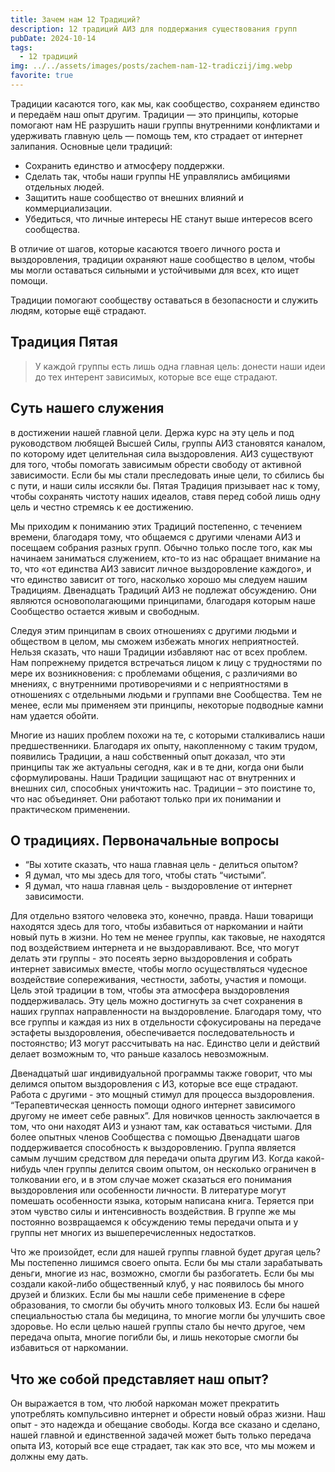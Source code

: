 ```yaml
---
title: Зачем нам 12 Традиций?
description: 12 традиций АИЗ для поддержания существования групп
pubDate: 2024-10-14
tags:
  - 12 традиций
img: ../../assets/images/posts/zachem-nam-12-tradiczij/img.webp
favorite: true
---
```

Традиции касаются того, как мы, как сообщество, сохраняем единство и передаём наш опыт другим. Традиции — это принципы, которые помогают нам НЕ разрушить наши группы внутренними конфликтами и удерживать главную цель — помощь тем, кто страдает от интернет залипания. Основные цели традиций:

* Сохранить единство и атмосферу поддержки.
* Сделать так, чтобы наши группы НЕ управлялись амбициями отдельных людей.
* Защитить наше сообщество от внешних влияний и коммерциализации.
* Убедиться, что личные интересы НЕ станут выше интересов всего сообщества.

В отличие от шагов, которые касаются твоего личного роста и выздоровления, традиции охраняют наше сообщество в целом, чтобы мы могли оставаться сильными и устойчивыми для всех, кто ищет помощи.

Традиции помогают сообществу оставаться в безопасности и служить людям, которые ещё страдают.

## Традиция Пятая

> У каждой группы есть лишь одна главная цель: донести наши идеи до тех интерент зависимых, которые все еще страдают.

## Суть нашего служения

в достижении нашей главной цели. Держа курс на эту цель и под руководством любящей Высшей Силы, группы АИЗ становятся каналом, по которому идет целительная сила выздоровления. АИЗ существуют для того, чтобы помогать зависимым обрести свободу от активной зависимости. Если бы мы стали преследовать иные цели, то сбились бы с пути, и наши силы иссякли бы. Пятая Традиция призывает нас к тому, чтобы сохранять чистоту наших идеалов, ставя перед собой лишь одну цель и честно стремясь к ее достижению.

Мы приходим к пониманию этих Традиций постепенно, с течением времени, благодаря тому, что общаемся с другими членами АИЗ и посещаем собрания разных групп. Обычно только после того, как мы начинаем заниматься служением, кто-то из нас обращает внимание на то, что «от единства АИЗ зависит личное выздоровление каждого», и что единство зависит от того, насколько хорошо мы следуем нашим Традициям. Двенадцать Традиций АИЗ не подлежат обсуждению. Они являются основополагающими принципами, благодаря которым наше Сообщество остается живым и свободным.

Следуя этим принципам в своих отношениях с другими людьми и обществом в целом, мы сможем избежать многих неприятностей. Нельзя сказать, что наши Традиции избавляют нас от всех проблем. Нам попрежнему придется встречаться лицом к лицу с трудностями по мере их возникновения: с проблемами общения, с различиями во мнениях, с внутренними противоречиями и с неприятностями в отношениях с отдельными людьми и группами вне Сообщества. Тем не менее, если мы применяем эти принципы, некоторые подводные камни нам удается обойти.

Многие из наших проблем похожи на те, с которыми сталкивались наши предшественники. Благодаря их опыту, накопленному с таким трудом, появились Традиции, а наш собственный опыт доказал, что эти принципы так же актуальны сегодня, как и в те дни, когда они были сформулированы. Наши Традиции защищают нас от внутренних и внешних сил, способных уничтожить нас. Традиции – это поистине то, что нас объединяет. Они работают только при их понимании и практическом применении.

## О традициях. Первоначальные вопросы

* “Вы хотите сказать, что наша главная цель - делиться опытом?
* Я думал, что мы здесь для того, чтобы стать “чистыми”.
* Я думал, что наша главная цель - выздоровление от интернет зависимости.

Для отдельно взятого человека это, конечно, правда. Наши товарищи находятся здесь для того, чтобы избавиться от наркомании и найти новый путь в жизни. Но тем не менее группы, как таковые, не находятся под воздействием интернета и не выздоравливают. Все, что могут делать эти группы - это посеять зерно выздоровления и собрать интернет зависимых вместе, чтобы могло осуществляться чудесное воздействие сопереживания, честности, заботы, участия и помощи. Цель этой традиции в том, чтобы эта атмосфера выздоровления поддерживалась. Эту цель можно достигнуть за счет сохранения в наших группах направленности на выздоровление. Благодаря тому, что все группы и каждая из них в отдельности сфокусированы на передаче эстафеты выздоровления, обеспечивается последовательность и постоянство; ИЗ могут рассчитывать на нас. Единство цели и действий делает возможным то, что раньше казалось невозможным.

Двенадцатый шаг индивидуальной программы также говорит, что мы делимся опытом выздоровления с ИЗ, которые все еще страдают. Работа с другими - это мощный стимул для процесса выздоровления. “Терапевтическая ценность помощи одного интернет зависимого другому не имеет себе равных”. Для новичков ценность заключается в том, что они находят АИЗ и узнают там, как оставаться чистыми. Для более опытных членов Сообщества с помощью Двенадцати шагов поддерживается способность к выздоровлению. Группа является самым лучшим средством для передачи опыта другим ИЗ. Когда какой-нибудь член группы делится своим опытом, он несколько ограничен в толковании его, и в этом случае может сказаться его понимания выздоровления или особенности личности. В литературе могут помешать особенности языка, которым написана книга. Теряется при этом чувство силы и интенсивность воздействия. В группе же мы постоянно возвращаемся к обсуждению темы передачи опыта и у группы нет многих из вышеперечисленных недостатков.

Что же произойдет, если для нашей группы главной будет другая цель? Мы постепенно лишимся своего опыта. Если бы мы стали зарабатывать деньги, многие из нас, возможно, смогли бы разбогатеть. Если бы мы создали какой-либо общественный клуб, у нас появилось бы много друзей и близких. Если бы мы нашли себе применение в сфере образования, то смогли бы обучить много толковых ИЗ. Если бы нашей специальностью стала бы медицина, то многие могли бы улучшить свое здоровье. Но если целью нашей группы стало бы нечто другое, чем передача опыта, многие погибли бы, и лишь некоторые смогли бы избавиться от наркомании.

## Что же собой представляет наш опыт?

Он выражается в том, что любой наркоман может прекратить употреблять компульсивно интернет и обрести новый образ жизни. Наш опыт - это надежда и обещание свободы. Когда все сказано и сделано, нашей главной и единственной задачей может быть только передача опыта ИЗ, который все еще страдает, так как это все, что мы можем и должны ему дать.
